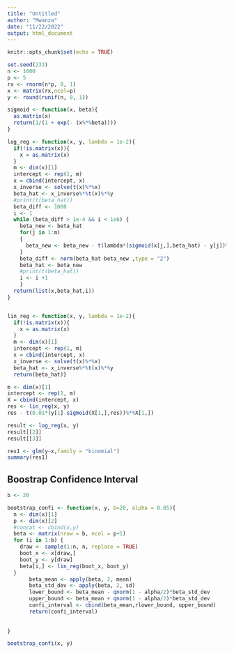 ---
title: "Untitled"
author: "Mwanza"
date: "11/22/2022"
output: html_document
---

```{r setup, include=FALSE}
knitr::opts_chunk$set(echo = TRUE)
```

```{r}
set.seed(233)
n <- 1000
p <- 5
rx <- rnorm(n*p, 0, 1)
x <- matrix(rx,ncol=p)
y <- round(runif(n, 0, 1))
```

```{r cars}
sigmoid <- function(x, beta){
  as.matrix(x)
  return(1/(1 + exp(- (x%*%beta))))
}

log_reg <- function(x, y, lambda = 1e-2){
  if(!is.matrix(x)){
    x = as.matrix(x)
  }
  m <- dim(x)[1]
  intercept <- rep(1, m)
  x = cbind(intercept, x)
  x_inverse <- solve(t(x)%*%x)
  beta_hat <- x_inverse%*%t(x)%*%y
  #print(t(beta_hat))
  beta_diff <- 1000
  i <- 1
  while (beta_diff > 1e-4 && i < 1e6) {
    beta_new <- beta_hat
    for(j in 1:m)
    {
      beta_new <- beta_new - t(lambda*(sigmoid(x[j,],beta_hat) - y[j])%*%x[j,])
    }
    beta_diff <- norm(beta_hat-beta_new ,type = "2")
    beta_hat <- beta_new
    #print(t(beta_hat))
    i <- i +1
    }
  return(list(x,beta_hat,i))
}


lin_reg <- function(x, y, lambda = 1e-2){
  if(!is.matrix(x)){
    x = as.matrix(x)
  }
  m <- dim(x)[1]
  intercept <- rep(1, m)
  x = cbind(intercept, x)
  x_inverse <- solve(t(x)%*%x)
  beta_hat <- x_inverse%*%t(x)%*%y
  return(beta_hat)}
```



```{r}
m <- dim(x)[1]
intercept <- rep(1, m)
X = cbind(intercept, x)
res <- lin_reg(x, y)
res - t(0.01*(y[1]-sigmoid(X[1,],res))%*%X[1,])
```
```{r}
result <- log_reg(x, y)
result[[2]]
result[[3]]
```

```{r}
res1 <- glm(y~x,family = "binomial")
summary(res1)
```
## Boostrap Confidence Interval

```{r}
b <- 20

bootstrap_confi <- function(x, y, b=20, alpha = 0.05){
  n <- dim(x)[1]
  p <- dim(x)[2]
  #concat <- cbind(x,y)
  beta <- matrix(nrow = b, ncol = p+1)
  for (i in 1:b) {
    draw <- sample(1:n, n, replace = TRUE)
    boot_x <- x[draw,]
    boot_y <- y[draw]
    beta[i,] <- lin_reg(boot_x, boot_y)
  }
       beta_mean <- apply(beta, 2, mean) 
       beta_std_dev <- apply(beta, 2, sd) 
       lower_bound <- beta_mean - qnorm(1 - alpha/2)*beta_std_dev
       upper_bound <- beta_mean + qnorm(1 - alpha/2)*beta_std_dev
       confi_interval <- cbind(beta_mean,rlower_bound, upper_bound)
       return(confi_interval)
          
  
}
```

```{r}
bootstrap_confi(x, y)
```


